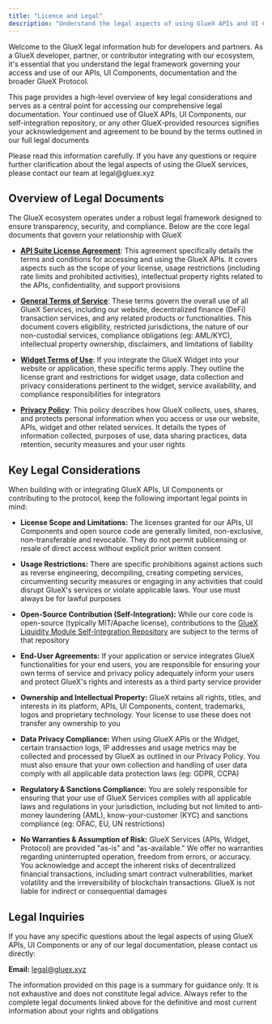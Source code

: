 ```yaml
---
title: "Licence and Legal"
description: "Understand the legal aspects of using GlueX APIs and UI Components"
---
```


Welcome to the GlueX legal information hub for developers and partners. As a GlueX developer, partner, or contributor integrating with our ecosystem,
it's essential that you understand the legal framework governing your access and use of our APIs, UI Components, documentation and the broader GlueX Protocol.

This page provides a high-level overview of key legal considerations and serves as a central point for accessing our comprehensive legal documentation.
Your continued use of GlueX APIs, UI Components, our self-integration repository, or any other GlueX-provided resources signifies your acknowledgement and
agreement to be bound by the terms outlined in our full legal documents

<Note>
  Please read this information carefully. If you have any questions or require
  further clarification about the legal aspects of using the GlueX services,
  please contact our team at legal@gluex.xyz
</Note>

## Overview of Legal Documents

The GlueX ecosystem operates under a robust legal framework designed to ensure transparency, security, and compliance. Below are the core legal documents that govern your relationship with GlueX

- [**API Suite License Agreement**](https://gluex.xyz/legal/api-license):
  This agreement specifically details the terms and conditions for accessing and using the GlueX APIs.
  It covers aspects such as the scope of your license, usage restrictions (including rate limits and prohibited activities),
  intellectual property rights related to the APIs, confidentiality, and support provisions

- [**General Terms of Service**](https://gluex.xyz/legal/terms-of-service):
  These terms govern the overall use of all GlueX Services, including our website, decentralized finance (DeFi) transaction services, and any related products or functionalities.
  This document covers eligibility, restricted jurisdictions, the nature of our non-custodial services, compliance obligations (eg: AML/KYC),
  intellectual property ownership, disclaimers, and limitations of liability

- [**Widget Terms of Use**](https://gluex.xyz/legal/widget-terms):
  If you integrate the GlueX Widget into your website or application, these specific terms apply.
  They outline the license grant and restrictions for widget usage, data collection and privacy considerations pertinent to the widget,
  service availability, and compliance responsibilities for integrators

- [**Privacy Policy**](https://gluex.xyz/legal/privacy-policy):
  This policy describes how GlueX collects, uses, shares, and protects personal information when you access or use our website, APIs, widget and other related services.
  It details the types of information collected, purposes of use, data sharing practices, data retention, security measures and your user rights

## Key Legal Considerations

When building with or integrating GlueX APIs, UI Components or contributing to the protocol, keep the following important legal points in mind:

- **License Scope and Limitations:**
  The licenses granted for our APIs, UI Components and open source code are generally limited, non-exclusive, non-transferable and revocable.
  They do not permit sublicensing or resale of direct access without explicit prior written consent

- **Usage Restrictions:**
  There are specific prohibitions against actions such as reverse engineering, decompiling, creating competing services, circumventing security measures
  or engaging in any activities that could disrupt GlueX's services or violate applicable laws. Your use must always be for lawful purposes

- **Open-Source Contribution (Self-Integration):**
  While our core code is open-source (typically MIT/Apache license), contributions to the [GlueX Liquidity Module Self-Integration Repository](https://github.com/gluexprotocol/liquidity-module-self-integration)
  are subject to the terms of that repository

- **End-User Agreements:**
  If your application or service integrates GlueX functionalities for your end users, you are responsible for ensuring your own terms of service
  and privacy policy adequately inform your users and protect GlueX's rights and interests as a third party service provider

- **Ownership and Intellectual Property:**
  GlueX retains all rights, titles, and interests in its platform, APIs, UI Components, content, trademarks, logos and proprietary technology.
  Your license to use these does not transfer any ownership to you

- **Data Privacy Compliance:**
  When using GlueX APIs or the Widget, certain transaction logs, IP addresses and usage metrics may be collected and processed by GlueX as outlined in our Privacy Policy.
  You must also ensure that your own collection and handling of user data comply with all applicable data protection laws (eg: GDPR, CCPA)

- **Regulatory & Sanctions Compliance:**
  You are solely responsible for ensuring that your use of GlueX Services complies with all applicable laws and regulations in your jurisdiction,
  including but not limited to anti-money laundering (AML), know-your-customer (KYC) and sanctions compliance (eg: OFAC, EU, UN restrictions)

- **No Warranties & Assumption of Risk:**
  GlueX Services (APIs, Widget, Protocol) are provided "as-is" and "as-available." We offer no warranties regarding uninterrupted operation, freedom from errors, or accuracy.
  You acknowledge and accept the inherent risks of decentralized financial transactions, including smart contract vulnerabilities, market volatility
  and the irreversibility of blockchain transactions. GlueX is not liable for indirect or consequential damages

## Legal Inquiries

If you have any specific questions about the legal aspects of using GlueX APIs, UI Components or any of our legal documentation, please contact us directly:

**Email:** legal@gluex.xyz

<Warning>
  The information provided on this page is a summary for guidance only. It is
  not exhaustive and does not constitute legal advice. Always refer to the
  complete legal documents linked above for the definitive and most current
  information about your rights and obligations
</Warning>
